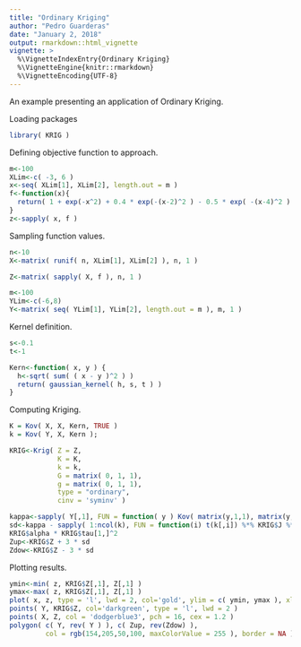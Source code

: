 ```yaml
---
title: "Ordinary Kriging"
author: "Pedro Guarderas"
date: "January 2, 2018"
output: rmarkdown::html_vignette
vignette: >
  %\VignetteIndexEntry{Ordinary Kriging}
  %\VignetteEngine{knitr::rmarkdown}
  %\VignetteEncoding{UTF-8}
---
```


An example presenting an application of Ordinary Kriging.

Loading packages
```r
library( KRIG )
```

Defining objective function to approach.
```r
m<-100
XLim<-c( -3, 6 )
x<-seq( XLim[1], XLim[2], length.out = m )
f<-function(x){
  return( 1 + exp(-x^2) + 0.4 * exp(-(x-2)^2 ) - 0.5 * exp( -(x-4)^2 ) ) 
}
z<-sapply( x, f )
```

Sampling function values.
```r
n<-10
X<-matrix( runif( n, XLim[1], XLim[2] ), n, 1 )

Z<-matrix( sapply( X, f ), n, 1 )

m<-100
YLim<-c(-6,8)
Y<-matrix( seq( YLim[1], YLim[2], length.out = m ), m, 1 )
```

Kernel definition.
```r
s<-0.1
t<-1

Kern<-function( x, y ) {
  h<-sqrt( sum( ( x - y )^2 ) )
  return( gaussian_kernel( h, s, t ) )
}
```

Computing Kriging.
```r
K = Kov( X, X, Kern, TRUE )
k = Kov( Y, X, Kern );

KRIG<-Krig( Z = Z,
            K = K, 
            k = k,
            G = matrix( 0, 1, 1),
            g = matrix( 0, 1, 1),
            type = "ordinary", 
            cinv = 'syminv' )

kappa<-sapply( Y[,1], FUN = function( y ) Kov( matrix(y,1,1), matrix(y,1,1), Kern ) )
sd<-kappa - sapply( 1:ncol(k), FUN = function(i) t(k[,i]) %*% KRIG$J %*% k[,i] ) +
KRIG$alpha * KRIG$tau[1,]^2
Zup<-KRIG$Z + 3 * sd
Zdow<-KRIG$Z - 3 * sd
```

Plotting results.
```r
ymin<-min( z, KRIG$Z[,1], Z[,1] )
ymax<-max( z, KRIG$Z[,1], Z[,1] )
plot( x, z, type = 'l', lwd = 2, col='gold', ylim = c( ymin, ymax ), xlim = YLim )
points( Y, KRIG$Z, col='darkgreen', type = 'l', lwd = 2 )
points( X, Z, col = 'dodgerblue3', pch = 16, cex = 1.2 )
polygon( c( Y, rev( Y ) ), c( Zup, rev(Zdow) ), 
         col = rgb(154,205,50,100, maxColorValue = 255 ), border = NA )
```

